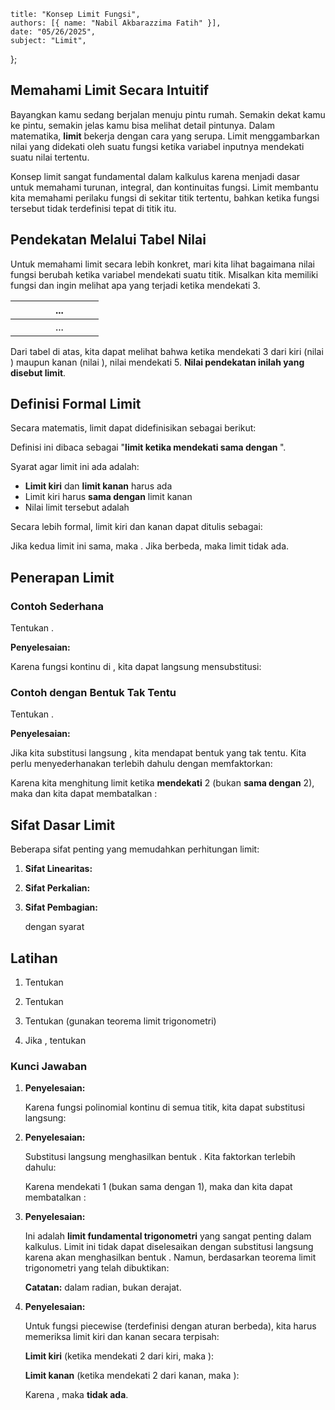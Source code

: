    title: "Konsep Limit Fungsi",
    authors: [{ name: "Nabil Akbarazzima Fatih" }],
    date: "05/26/2025",
    subject: "Limit",
};

## Memahami Limit Secara Intuitif

Bayangkan kamu sedang berjalan menuju pintu rumah. Semakin dekat kamu ke pintu, semakin jelas kamu bisa melihat detail pintunya. Dalam matematika, **limit** bekerja dengan cara yang serupa. Limit menggambarkan nilai yang didekati oleh suatu fungsi ketika variabel inputnya mendekati suatu nilai tertentu.

Konsep limit sangat fundamental dalam kalkulus karena menjadi dasar untuk memahami turunan, integral, dan kontinuitas fungsi. Limit membantu kita memahami perilaku fungsi di sekitar titik tertentu, bahkan ketika fungsi tersebut tidak terdefinisi tepat di titik itu.

## Pendekatan Melalui Tabel Nilai

Untuk memahami limit secara lebih konkret, mari kita lihat bagaimana nilai fungsi berubah ketika variabel mendekati suatu titik. Misalkan kita memiliki fungsi <InlineMath math="f(x) = x + 2" /> dan ingin melihat apa yang terjadi ketika <InlineMath math="x" /> mendekati 3.

| <InlineMath math="x" /> | <InlineMath math="2.9" /> | <InlineMath math="2.99" /> | <InlineMath math="2.999" /> | ... | <InlineMath math="3.001" /> | <InlineMath math="3.01" /> | <InlineMath math="3.1" /> |
|-------------|-----|------|-------|-----|-------|------|-----|
| <InlineMath math="f(x)" /> | <InlineMath math="4.9" /> | <InlineMath math="4.99" /> | <InlineMath math="4.999" /> | ... | <InlineMath math="5.001" /> | <InlineMath math="5.01" /> | <InlineMath math="5.1" /> |

Dari tabel di atas, kita dapat melihat bahwa ketika <InlineMath math="x" /> mendekati 3 dari kiri (nilai <InlineMath math="x < 3" />) maupun kanan (nilai <InlineMath math="x > 3" />), nilai <InlineMath math="f(x)" /> mendekati 5. **Nilai pendekatan inilah yang disebut limit**.

## Definisi Formal Limit

Secara matematis, limit dapat didefinisikan sebagai berikut:

<BlockMath math="\lim_{x \to c} f(x) = L" />

Definisi ini dibaca sebagai "**limit <InlineMath math="f(x)" /> ketika <InlineMath math="x" /> mendekati <InlineMath math="c" /> sama dengan <InlineMath math="L" />**".

Syarat agar limit ini ada adalah:
- **Limit kiri** dan **limit kanan** harus ada
- Limit kiri harus **sama dengan** limit kanan
- Nilai limit tersebut adalah <InlineMath math="L" />

Secara lebih formal, limit kiri dan kanan dapat ditulis sebagai:

<div className="flex flex-col gap-4">
<BlockMath math="\lim_{x \to c^-} f(x) = L \quad \text{(limit kiri: } x \text{ mendekati } c \text{ dari kiri)}" />
<BlockMath math="\lim_{x \to c^+} f(x) = L \quad \text{(limit kanan: } x \text{ mendekati } c \text{ dari kanan)}" />
</div>

Jika kedua limit ini sama, maka <InlineMath math="\lim_{x \to c} f(x) = L" />. Jika berbeda, maka limit tidak ada.

## Penerapan Limit

### Contoh Sederhana

Tentukan <InlineMath math="\lim_{x \to 4} (2x - 1)" />.

**Penyelesaian:**

Karena fungsi <InlineMath math="f(x) = 2x - 1" /> kontinu di <InlineMath math="x = 4" />, kita dapat langsung mensubstitusi:

<BlockMath math="\lim_{x \to 4} (2x - 1) = 2(4) - 1 = 8 - 1 = 7" />

### Contoh dengan Bentuk Tak Tentu

Tentukan <InlineMath math="\lim_{x \to 2} \frac{x^2 - 4}{x - 2}" />.

**Penyelesaian:**

Jika kita substitusi langsung <InlineMath math="x = 2" />, kita mendapat bentuk <InlineMath math="\frac{0}{0}" /> yang tak tentu. Kita perlu menyederhanakan terlebih dahulu dengan memfaktorkan:

<div className="flex flex-col gap-4">
<BlockMath math="x^2 - 4 = (x + 2)(x - 2)" />
<BlockMath math="\lim_{x \to 2} \frac{x^2 - 4}{x - 2} = \lim_{x \to 2} \frac{(x + 2)(x - 2)}{x - 2}" />
</div>

Karena kita menghitung limit ketika <InlineMath math="x" /> **mendekati** 2 (bukan **sama dengan** 2), maka <InlineMath math="x \neq 2" /> dan kita dapat membatalkan <InlineMath math="(x - 2)" />:

<BlockMath math="= \lim_{x \to 2} (x + 2) = 2 + 2 = 4" />

## Sifat Dasar Limit

Beberapa sifat penting yang memudahkan perhitungan limit:

1. **Sifat Linearitas:**

    <InlineMath math="\lim_{x \to c} [af(x) + bg(x)] = a\lim_{x \to c} f(x) + b\lim_{x \to c} g(x)" />

2. **Sifat Perkalian:**

    <InlineMath math="\lim_{x \to c} [f(x) \cdot g(x)] = \lim_{x \to c} f(x) \cdot \lim_{x \to c} g(x)" />

3. **Sifat Pembagian:**

    <InlineMath math="\lim_{x \to c} \frac{f(x)}{g(x)} = \frac{\lim_{x \to c} f(x)}{\lim_{x \to c} g(x)}" /> dengan syarat <InlineMath math="\lim_{x \to c} g(x) \neq 0" />

## Latihan

1. Tentukan <InlineMath math="\lim_{x \to 3} (x^2 + 2x - 1)" />

2. Tentukan <InlineMath math="\lim_{x \to 1} \frac{x^2 - 1}{x - 1}" />

3. Tentukan <InlineMath math="\lim_{x \to 0} \frac{\sin x}{x}" /> (gunakan teorema limit trigonometri)

4. Jika <InlineMath math="f(x) = \begin{cases} x + 1, & x < 2 \\ 3x - 2, & x \geq 2 \end{cases}" />, tentukan <InlineMath math="\lim_{x \to 2} f(x)" />

### Kunci Jawaban

1. **Penyelesaian:**

   Karena fungsi polinomial kontinu di semua titik, kita dapat substitusi langsung:

   <BlockMath math="\lim_{x \to 3} (x^2 + 2x - 1) = 3^2 + 2(3) - 1 = 9 + 6 - 1 = 14" />

2. **Penyelesaian:**

   Substitusi langsung menghasilkan bentuk <InlineMath math="\frac{0}{0}" />. Kita faktorkan terlebih dahulu:

   <div className="flex flex-col gap-4">
   <BlockMath math="x^2 - 1 = (x + 1)(x - 1)" />
   <BlockMath math="\lim_{x \to 1} \frac{x^2 - 1}{x - 1} = \lim_{x \to 1} \frac{(x + 1)(x - 1)}{x - 1}" />
   </div>

   Karena <InlineMath math="x" /> mendekati 1 (bukan sama dengan 1), maka <InlineMath math="x \neq 1" /> dan kita dapat membatalkan <InlineMath math="(x - 1)" />:

   <BlockMath math="= \lim_{x \to 1} (x + 1) = 1 + 1 = 2" />

3. **Penyelesaian:**

   Ini adalah **limit fundamental trigonometri** yang sangat penting dalam kalkulus. Limit ini tidak dapat diselesaikan dengan substitusi langsung karena akan menghasilkan bentuk <InlineMath math="\frac{0}{0}" />. Namun, berdasarkan teorema limit trigonometri yang telah dibuktikan:

   <BlockMath math="\lim_{x \to 0} \frac{\sin x}{x} = 1" />

   **Catatan:** <InlineMath math="x" /> dalam radian, bukan derajat.

4. **Penyelesaian:**

   Untuk fungsi piecewise (terdefinisi dengan aturan berbeda), kita harus memeriksa limit kiri dan kanan secara terpisah:

   **Limit kiri** (ketika <InlineMath math="x" /> mendekati 2 dari kiri, maka <InlineMath math="x < 2" />):

   <BlockMath math="\lim_{x \to 2^-} f(x) = \lim_{x \to 2^-} (x + 1) = 2 + 1 = 3" />

   **Limit kanan** (ketika <InlineMath math="x" /> mendekati 2 dari kanan, maka <InlineMath math="x \geq 2" />):
   
   <BlockMath math="\lim_{x \to 2^+} f(x) = \lim_{x \to 2^+} (3x - 2) = 3(2) - 2 = 6 - 2 = 4" />
   
   Karena <InlineMath math="\lim_{x \to 2^-} f(x) = 3 \neq 4 = \lim_{x \to 2^+} f(x)" />, maka <InlineMath math="\lim_{x \to 2} f(x)" /> **tidak ada**.
